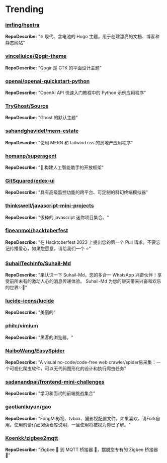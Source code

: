 # Trending

### [imfing/hextra](https://github.com/imfing/hextra)
**RepoDescribe:** "🔯 现代、含电池的 Hugo 主题，用于创建漂亮的文档、博客和静态网站"
  

### [vinceliuice/Qogir-theme](https://github.com/vinceliuice/Qogir-theme)
**RepoDescribe:** "Qogir 是 GTK 的平面设计主题"
  

### [openai/openai-quickstart-python](https://github.com/openai/openai-quickstart-python)
**RepoDescribe:** "OpenAI API 快速入门教程中的 Python 示例应用程序"
  

### [TryGhost/Source](https://github.com/TryGhost/Source)
**RepoDescribe:** "Ghost 的默认主题"
  

### [sahandghavidel/mern-estate](https://github.com/sahandghavidel/mern-estate)
**RepoDescribe:** "使用 MERN 和 tailwind css 的房地产应用程序"
  

### [homanp/superagent](https://github.com/homanp/superagent)
**RepoDescribe:** "🥷 构建人工智能助手的开放框架"
  

### [GitSquared/edex-ui](https://github.com/GitSquared/edex-ui)
**RepoDescribe:** "具有高级监控功能的跨平台、可定制的科幻终端模拟器"
  

### [thinkswell/javascript-mini-projects](https://github.com/thinkswell/javascript-mini-projects)
**RepoDescribe:** "很棒的 javascript 迷你项目集合。"
  

### [fineanmol/hacktoberfest](https://github.com/fineanmol/hacktoberfest)
**RepoDescribe:** "在 Hacktoberfest 2023 上提出您的第一个 Pull 请求。不要忘记传播爱心，如果您愿意，请给我们一个 ⭐️"
  

### [SuhailTechInfo/Suhail-Md](https://github.com/SuhailTechInfo/Suhail-Md)
**RepoDescribe:** "来认识一下 Suhail-Md，您的多合一 WhatsApp 兴奋伙伴！享受前所未有的激动人心的消息传递体验。 Suhail-Md 为您的聊天带来兴奋和欢乐的世界✨🤖"
  

### [lucide-icons/lucide](https://github.com/lucide-icons/lucide)
**RepoDescribe:** "美丽的"
  

### [philc/vimium](https://github.com/philc/vimium)
**RepoDescribe:** "黑客的浏览器。"
  

### [NaiboWang/EasySpider](https://github.com/NaiboWang/EasySpider)
**RepoDescribe:** "A visual no-code/code-free web crawler/spider易采集：一个可视化爬虫软件，可以无代码图形化的设计和执行爬虫任务"
  

### [sadanandpai/frontend-mini-challenges](https://github.com/sadanandpai/frontend-mini-challenges)
**RepoDescribe:** "学习和面试的前端挑战集合"
  

### [gaotianliuyun/gao](https://github.com/gaotianliuyun/gao)
**RepoDescribe:** "FongMi影视、tvbox、猫影视配置文件，如果喜欢，请Fork自用。使用前请仔细阅读仓库说明，一旦使用将被视为你已了解。"
  

### [Koenkk/zigbee2mqtt](https://github.com/Koenkk/zigbee2mqtt)
**RepoDescribe:** "Zigbee 🐝 到 MQTT 桥接器 🌉，摆脱您专有的 Zigbee 桥接器 🔨"
  
